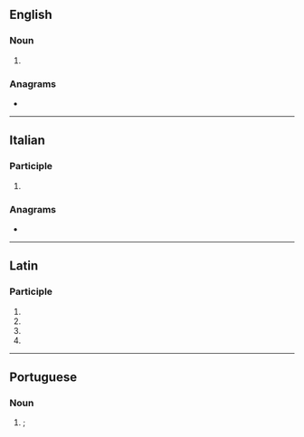 {{also|arāti}}
==English==

===Noun===
{{en-noun|-}}

# {{alternative form of|en|aarti}}

===Anagrams===
* {{anagrams|en|a=aairt|Arita|Atari|Atira|Taira|aarti|atari|atria|raita|riata|taira|tarai|tiara}}

----

==Italian==

===Participle===
{{head|it|past participle form|g=m-p}}

# {{masculine plural of|it|arato}}

===Anagrams===
* {{anagrams|it|a=aairt|-iatra|irata|taira|tarai|tiara}}

----

==Latin==

===Participle===
{{la-part-form|arātī}}

# {{inflection of|la|arātus||nom|m|p}}
# {{inflection of|la|arātus||gen|m|s}}
# {{inflection of|la|arātus||gen|n|s}}
# {{inflection of|la|arātus||voc|m|p}}

----

==Portuguese==

===Noun===
{{pt-noun|m}}

# {{lb|pt|Hinduism}} {{l|en|arati}}; {{l|en|aarti}} {{gloss|prayer ritual involving candles}}
